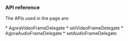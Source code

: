 
<PlatformWrapper platform="macos">

### API reference

The APIs used in the page are:

<ProductWrapper notAllowed="voice-calling">
* <Link to = "{{Global.API_REF_MACOS_ROOT_RTC_KIT}}/agoravideoframedelegate">AgoraVideoFrameDelegate</Link>
* <Link to = "{{Global.API_REF_MACOS_ROOT_RTC_ENGINE_KIT}}/setvideoframedelegate(_:)">setVideoFrameDelegate</Link>
</ProductWrapper>
* <Link to = "{{Global.API_REF_MACOS_ROOT_RTC_KIT}}/agoraaudioframedelegate">AgoraAudioFrameDelegate</Link>
* <Link to = "{{Global.API_REF_MACOS_ROOT_RTC_ENGINE_KIT}}/setaudioframedelegate(_:)">setAudioFrameDelegate</Link>


</PlatformWrapper>
